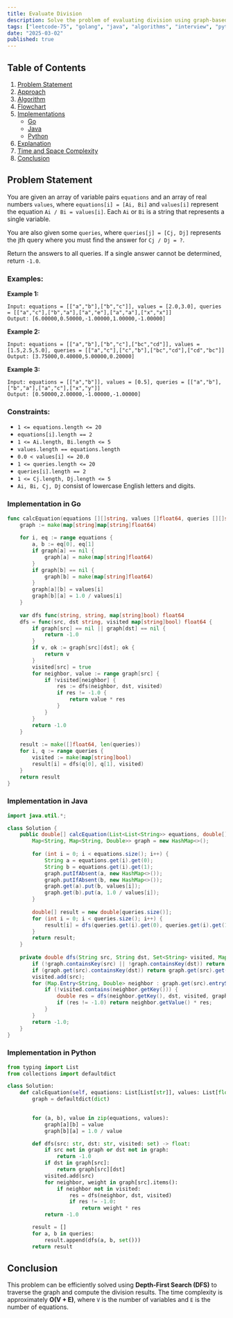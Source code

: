 ```yaml
---
title: Evaluate Division
description: Solve the problem of evaluating division using graph-based approaches. Includes Go and Java implementations.
tags: ["leetcode-75", "golang", "java", "algorithms", "interview", "python", "leetcode"]
date: "2025-03-02"
published: true
---
```


## Table of Contents

1. [Problem Statement](#problem-statement)
2. [Approach](#approach)
3. [Algorithm](#algorithm)
4. [Flowchart](#flowchart)
5. [Implementations](#implementations)
   - [Go](#implementation-in-go)
   - [Java](#implementation-in-java)
   - [Python](#implementation-in-python)
6. [Explanation](#explanation)
7. [Time and Space Complexity](#time-and-space-complexity)
8. [Conclusion](#conclusion)

## Problem Statement

You are given an array of variable pairs `equations` and an array of real numbers `values`, where `equations[i] = [Ai, Bi]` and `values[i]` represent the equation `Ai / Bi = values[i]`. Each `Ai` or `Bi` is a string that represents a single variable.

You are also given some `queries`, where `queries[j] = [Cj, Dj]` represents the jth query where you must find the answer for `Cj / Dj = ?`.

Return the answers to all queries. If a single answer cannot be determined, return `-1.0`.

### Examples:

**Example 1:**

```
Input: equations = [["a","b"],["b","c"]], values = [2.0,3.0], queries = [["a","c"],["b","a"],["a","e"],["a","a"],["x","x"]]
Output: [6.00000,0.50000,-1.00000,1.00000,-1.00000]
```

**Example 2:**

```
Input: equations = [["a","b"],["b","c"],["bc","cd"]], values = [1.5,2.5,5.0], queries = [["a","c"],["c","b"],["bc","cd"],["cd","bc"]]
Output: [3.75000,0.40000,5.00000,0.20000]
```

**Example 3:**

```
Input: equations = [["a","b"]], values = [0.5], queries = [["a","b"],["b","a"],["a","c"],["x","y"]]
Output: [0.50000,2.00000,-1.00000,-1.00000]
```

### Constraints:

- `1 <= equations.length <= 20`
- `equations[i].length == 2`
- `1 <= Ai.length, Bi.length <= 5`
- `values.length == equations.length`
- `0.0 < values[i] <= 20.0`
- `1 <= queries.length <= 20`
- `queries[i].length == 2`
- `1 <= Cj.length, Dj.length <= 5`
- `Ai, Bi, Cj, Dj` consist of lowercase English letters and digits.

### Implementation in Go

```go
func calcEquation(equations [][]string, values []float64, queries [][]string) []float64 {
    graph := make(map[string]map[string]float64)
    
    for i, eq := range equations {
        a, b := eq[0], eq[1]
        if graph[a] == nil {
            graph[a] = make(map[string]float64)
        }
        if graph[b] == nil {
            graph[b] = make(map[string]float64)
        }
        graph[a][b] = values[i]
        graph[b][a] = 1.0 / values[i]
    }
    
    var dfs func(string, string, map[string]bool) float64
    dfs = func(src, dst string, visited map[string]bool) float64 {
        if graph[src] == nil || graph[dst] == nil {
            return -1.0
        }
        if v, ok := graph[src][dst]; ok {
            return v
        }
        visited[src] = true
        for neighbor, value := range graph[src] {
            if !visited[neighbor] {
                res := dfs(neighbor, dst, visited)
                if res != -1.0 {
                    return value * res
                }
            }
        }
        return -1.0
    }
    
    result := make([]float64, len(queries))
    for i, q := range queries {
        visited := make(map[string]bool)
        result[i] = dfs(q[0], q[1], visited)
    }
    return result
}
```

### Implementation in Java

```java
import java.util.*;

class Solution {
    public double[] calcEquation(List<List<String>> equations, double[] values, List<List<String>> queries) {
        Map<String, Map<String, Double>> graph = new HashMap<>();
        
        for (int i = 0; i < equations.size(); i++) {
            String a = equations.get(i).get(0);
            String b = equations.get(i).get(1);
            graph.putIfAbsent(a, new HashMap<>());
            graph.putIfAbsent(b, new HashMap<>());
            graph.get(a).put(b, values[i]);
            graph.get(b).put(a, 1.0 / values[i]);
        }
        
        double[] result = new double[queries.size()];
        for (int i = 0; i < queries.size(); i++) {
            result[i] = dfs(queries.get(i).get(0), queries.get(i).get(1), new HashSet<>(), graph);
        }
        return result;
    }
    
    private double dfs(String src, String dst, Set<String> visited, Map<String, Map<String, Double>> graph) {
        if (!graph.containsKey(src) || !graph.containsKey(dst)) return -1.0;
        if (graph.get(src).containsKey(dst)) return graph.get(src).get(dst);
        visited.add(src);
        for (Map.Entry<String, Double> neighbor : graph.get(src).entrySet()) {
            if (!visited.contains(neighbor.getKey())) {
                double res = dfs(neighbor.getKey(), dst, visited, graph);
                if (res != -1.0) return neighbor.getValue() * res;
            }
        }
        return -1.0;
    }
}
```

### Implementation in Python

```python
from typing import List
from collections import defaultdict

class Solution:
    def calcEquation(self, equations: List[List[str]], values: List[float], queries: List[List[str]]) -> List[float]:
        graph = defaultdict(dict)

       
        for (a, b), value in zip(equations, values):
            graph[a][b] = value
            graph[b][a] = 1.0 / value

        def dfs(src: str, dst: str, visited: set) -> float:
            if src not in graph or dst not in graph:
                return -1.0
            if dst in graph[src]:
                return graph[src][dst]
            visited.add(src)
            for neighbor, weight in graph[src].items():
                if neighbor not in visited:
                    res = dfs(neighbor, dst, visited)
                    if res != -1.0:
                        return weight * res
            return -1.0

        result = []
        for a, b in queries:
            result.append(dfs(a, b, set()))
        return result
```

## Conclusion

This problem can be efficiently solved using **Depth-First Search (DFS)** to traverse the graph and compute the division results. The time complexity is approximately **O(V + E)**, where `V` is the number of variables and `E` is the number of equations.

